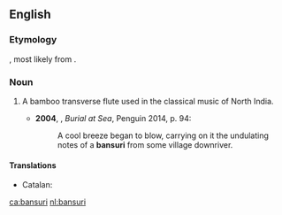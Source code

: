 ==English==
{{wikipedia}}

===Etymology===
{{borrowing|en|hi|बांसुरी}}, most likely from {{etyl|sa|en}} {{m|sa|वंशनालिका}}.

===Noun===
{{en-noun}}

# {{lb|en|musical instruments}} A bamboo transverse flute used in the classical music of North India.
#*'''2004''', {{w|Khushwant Singh}}, ''Burial at Sea'', Penguin 2014, p. 94:
#*:A cool breeze began to blow, carrying on it the undulating notes of a '''bansuri''' from some village downriver.

====Translations====
{{trans-top|flute}}
* Catalan: {{t+|ca|bansuri|m}}
{{trans-mid}}
{{trans-bottom}}

[[ca:bansuri]]
[[nl:bansuri]]